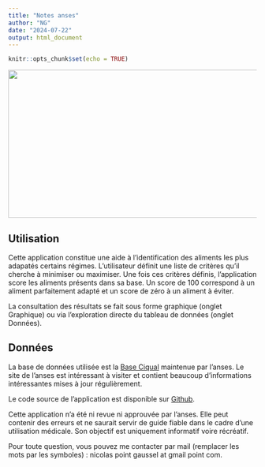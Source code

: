 ```yaml
---
title: "Notes anses"
author: "NG"
date: "2024-07-22"
output: html_document
---
```


```r
knitr::opts_chunk$set(echo = TRUE)
```

![](https://ciqual.anses.fr/background.1ca92b973ed4b2d4369a.jpg){width="800" height="300"}

## Utilisation

Cette application constitue une aide à l'identification des aliments les plus adapatés certains régimes. L'utilisateur définit une liste de critères qu'il cherche à minimiser ou maximiser. Une fois ces critères définis, l'application score les aliments présents dans sa base. Un score de 100 correspond à un aliment parfaitement adapté et un score de zéro à un aliment à éviter.

La consultation des résultats se fait sous forme graphique (onglet Graphique) ou via l'exploration directe du tableau de données (onglet Données).

## Données

La base de données utilisée est la [Base Ciqual](https://ciqual.anses.fr/# "Base Ciqual"){target="”_blank”"} maintenue par l'anses. Le site de l'anses est intéressant à visiter et contient beaucoup d'informations intéressantes mises à jour régulièrement.

Le code source de l'application est disponible sur [Github](https://github.com/ngaussel/anses "Git"){target="”_blank”"}.

Cette application n'a été ni revue ni approuvée par l'anses. Elle peut contenir des erreurs et ne saurait servir de guide fiable dans le cadre d'une utilisation médicale. Son objectif est uniquement informatif voire récréatif.

Pour toute question, vous pouvez me contacter par mail (remplacer les mots par les symboles) : nicolas point gaussel at gmail point com.
